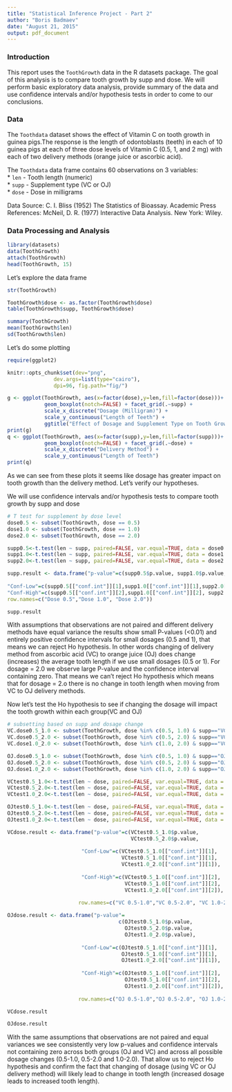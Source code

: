 ```yaml
---
title: "Statistical Inference Project - Part 2"
author: "Boris Badmaev"
date: "August 21, 2015"
output: pdf_document
---
```


### Introduction

This report uses the `ToothGrowth` data in the R datasets package. The goal of this analysis is to compare tooth growth by supp and dose. We will perform basic exploratory data analysis, provide summary of the data and use confidence intervals and/or hypothesis tests in order to come to our conclusions.

### Data

The `Toothdata` dataset shows the effect of Vitamin C on tooth growth in guinea pigs.The response is the length of odontoblasts (teeth) in each of 10 guinea pigs at each of three dose levels of Vitamin C (0.5, 1, and 2 mg) with each of two delivery methods (orange juice or ascorbic acid).

The `Toothdata` data frame contains 60 observations on 3 variables:    
* `len` - Tooth length (numeric)  
* `supp` - Supplement type (VC or OJ)  
* `dose` - Dose in milligrams  
  
Data Source:  C. I. Bliss (1952) The Statistics of Bioassay. Academic Press  
References: McNeil, D. R. (1977) Interactive Data Analysis. New York: Wiley.  

### Data Processing and Analysis

```r
library(datasets)
data(ToothGrowth)
attach(ToothGrowth)
head(ToothGrowth, 15)
```

Let's explore the data frame

```r
str(ToothGrowth)
```

```r
ToothGrowth$dose <- as.factor(ToothGrowth$dose)
table(ToothGrowth$supp, ToothGrowth$dose)
```
```r
summary(ToothGrowth)
mean(ToothGrowth$len)
sd(ToothGrowth$len)
```
Let's do some plotting
```r
require(ggplot2)
```
```r
knitr::opts_chunk$set(dev="png", 
               dev.args=list(type="cairo"),
               dpi=96, fig.path="fig/")
```
```r
g <- ggplot(ToothGrowth, aes(x=factor(dose),y=len,fill=factor(dose)))+
            geom_boxplot(notch=FALSE) + facet_grid(.~supp) +
            scale_x_discrete("Dosage (Milligram)") +   
            scale_y_continuous("Length of Teeth") +  
            ggtitle("Effect of Dosage and Supplement Type on Tooth Growth ")
print(g)
q <- ggplot(ToothGrowth, aes(x=factor(supp),y=len,fill=factor(supp)))+
            geom_boxplot(notch=FALSE) + facet_grid(.~dose) +
            scale_x_discrete("Delivery Method") +   
            scale_y_continuous("Length of Teeth")
print(q)

```
As we can see from these plots it seems like dosage has greater impact on tooth growth than the delivery method. Let's verify our hypotheses.

We will use confidence intervals and/or hypothesis tests to compare tooth growth by supp and dose

```r
# T test for supplement by dose level
dose0.5 <- subset(ToothGrowth, dose == 0.5)
dose1.0 <- subset(ToothGrowth, dose == 1.0)
dose2.0 <- subset(ToothGrowth, dose == 2.0)

supp0.5<-t.test(len ~ supp, paired=FALSE, var.equal=TRUE, data = dose0.5)
supp1.0<-t.test(len ~ supp, paired=FALSE, var.equal=TRUE, data = dose1.0)
supp2.0<-t.test(len ~ supp, paired=FALSE, var.equal=TRUE, data = dose2.0)

supp.result <- data.frame("p-value"=c(supp0.5$p.value, supp1.0$p.value, supp2.0$p.value),
                          
"Conf-Low"=c(supp0.5[["conf.int"]][1],supp1.0[["conf.int"]][1],supp2.0[["conf.int"]][1]),
"Conf-High"=c(supp0.5[["conf.int"]][2],supp1.0[["conf.int"]][2], supp2.0[["conf.int"]][2]),
row.names=c("Dose 0.5","Dose 1.0", "Dose 2.0"))

supp.result
```
With assumptions that observations are not paired and different delivery methods have equal variance the results show small P-values (<0.01) and entirely positive confidence intervals for small dosages (0.5 and 1), that means we can reject Ho hypothesis. In other words changing of delivery method from ascorbic acid (VC) to orange juice (OJ) does change (increases) the average tooth length if we use small dosages (0.5 or 1). For dosage = 2.0 we observe large P-value and the confidence interval containing zero. That means we can't reject Ho hypothesis which means that for dosage = 2.o there is no change in tooth length when moving from VC to OJ delivery methods.

Now let's test the Ho hypothesis to see if changing the dosage will impact the tooth growth within each group(VC and OJ)
```r
# subsetting based on supp and dosage change
VC.dose0.5_1.0 <- subset(ToothGrowth, dose %in% c(0.5, 1.0) & supp=="VC")
VC.dose0.5_2.0 <- subset(ToothGrowth, dose %in% c(0.5, 2.0) & supp=="VC")
VC.dose1.0_2.0 <- subset(ToothGrowth, dose %in% c(1.0, 2.0) & supp=="VC")

OJ.dose0.5_1.0 <- subset(ToothGrowth, dose %in% c(0.5, 1.0) & supp=="OJ")
OJ.dose0.5_2.0 <- subset(ToothGrowth, dose %in% c(0.5, 2.0) & supp=="OJ")
OJ.dose1.0_2.0 <- subset(ToothGrowth, dose %in% c(1.0, 2.0) & supp=="OJ")

VCtest0.5_1.0<-t.test(len ~ dose, paired=FALSE, var.equal=TRUE, data = VC.dose0.5_1.0)
VCtest0.5_2.0<-t.test(len ~ dose, paired=FALSE, var.equal=TRUE, data = VC.dose0.5_2.0)
VCtest1.0_2.0<-t.test(len ~ dose, paired=FALSE, var.equal=TRUE, data = VC.dose1.0_2.0)

OJtest0.5_1.0<-t.test(len ~ dose, paired=FALSE, var.equal=TRUE, data = OJ.dose0.5_1.0)
OJtest0.5_2.0<-t.test(len ~ dose, paired=FALSE, var.equal=TRUE, data = OJ.dose0.5_2.0)
OJtest1.0_2.0<-t.test(len ~ dose, paired=FALSE, var.equal=TRUE, data = OJ.dose1.0_2.0)

VCdose.result <- data.frame("p-value"=c(VCtest0.5_1.0$p.value, 
                                        VCtest0.5_2.0$p.value,                                                                       VCtest1.0_2.0$p.value),
                          
                        "Conf-Low"=c(VCtest0.5_1.0[["conf.int"]][1],
                                     VCtest0.5_1.0[["conf.int"]][1],
                                     VCtest1.0_2.0[["conf.int"]][1]),
                        
                        "Conf-High"=c(VCtest0.5_1.0[["conf.int"]][2],
                                      VCtest0.5_1.0[["conf.int"]][2],
                                      VCtest1.0_2.0[["conf.int"]][2]),
                        
                       row.names=c("VC 0.5-1.0","VC 0.5-2.0", "VC 1.0-2.0"))

OJdose.result <- data.frame("p-value"=
                                    c(OJtest0.5_1.0$p.value, 
                                      OJtest0.5_2.0$p.value, 
                                      OJtest1.0_2.0$p.value),
                          
                        "Conf-Low"=c(OJtest0.5_1.0[["conf.int"]][1],
                                     OJtest0.5_1.0[["conf.int"]][1],
                                     OJtest1.0_2.0[["conf.int"]][1]),
                        
                        "Conf-High"=c(OJtest0.5_1.0[["conf.int"]][2],
                                      OJtest0.5_1.0[["conf.int"]][2],
                                      OJtest1.0_2.0[["conf.int"]][2]),
                        
                       row.names=c("OJ 0.5-1.0","OJ 0.5-2.0", "OJ 1.0-2.0") )

VCdose.result

OJdose.result
```

With the same assumptions that observations are not paired and equal variances we see consistently very low p-values and confidence intervals not containing zero across both groups (OJ and VC) and across all possible dosage changes (0.5-1.0, 0.5-2.0 and 1.0-2.0). That allow us to reject Ho hypothesis and confirm the fact that changing of dosage (using VC or OJ delivery method) will likely lead to change in tooth length (increased dosage leads to increased tooth length).


